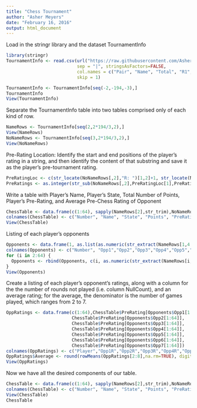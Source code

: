 ```yaml
---
title: "Chess Tournament"
author: "Asher Meyers"
date: "February 16, 2016"
output: html_document
---
```


Load in the stringr library and the dataset TournamentInfo
```r
library(stringr)
TournamentInfo <- read.csv(url("https://raw.githubusercontent.com/AsherMeyers/DATA-607/master/tournamentinfo.txt"),
                           sep = "|", stringsAsFactors=FALSE,
                           col.names = c("Pair", "Name", "Total", "R1", "R2", "R3", "R4", "R5", "R6", "R7", ""), 
                           skip = 1)

TournamentInfo <- TournamentInfo[seq(-2,-194,-3),]
TournamentInfo
View(TournamentInfo)
```


Separate the TournamentInfo table into two tables comprised only of each kind of row.
```r
NameRows <- TournamentInfo[seq(2,2*194/3,2),]
View(NameRows)
NoNameRows <- TournamentInfo[seq(3,2*194/3,2),]
View(NoNameRows)
```

Pre-Rating Location: Identify the start and end positions of the player's rating in a string, and then identify the content of that substring and save it as the player's pre-tournament rating.
```r
PreRatingLoc <- c(str_locate(NoNameRows[,2],"R: ")[1,2]+1, str_locate(NoNameRows[,2], "R: ")[1,2]+4)
PreRatings <- as.integer(str_sub(NoNameRows[,2],PreRatingLoc[1],PreRatingLoc[2]))
```

Write a table with Player’s Name, Player’s State, Total Number of Points, Player’s Pre-Rating, and Average Pre-Chess Rating of Opponent
```r
ChessTable <- data.frame(c(1:64), sapply(NameRows[2],str_trim),NoNameRows[1],NameRows[3], PreRatings)
colnames(ChessTable) <- c("Number", "Name", "State", "Points", "PreRating")
View(ChessTable)
```


Listing of each player's opponents
```r
Opponents <- data.frame(1, as.list(as.numeric(str_extract(NameRows[1,4:10],"[0-9]{1,2}"))))
colnames(Opponents) <- c("Number", "Opp1","Opp2","Opp3","Opp4","Opp5","Opp6","Opp7")
for (i in 2:64) {
  Opponents <- rbind(Opponents, c(i, as.numeric(str_extract(NameRows[i,4:10],"[0-9]{1,2}"))))
}
View(Opponents)
```

Create a listing of each player's opponent's ratings, along with a column for the the number of rounds not played (i.e. column NullCount), and an average rating; for the average, the denominator is the number of games played, which ranges from 2 to 7.

```r
OppRatings <- data.frame(c(1:64),ChessTable$PreRating[Opponents$Opp1[1:64]],
                         ChessTable$PreRating[Opponents$Opp2[1:64]],
                         ChessTable$PreRating[Opponents$Opp3[1:64]],
                         ChessTable$PreRating[Opponents$Opp4[1:64]],
                         ChessTable$PreRating[Opponents$Opp5[1:64]],
                         ChessTable$PreRating[Opponents$Opp6[1:64]],
                         ChessTable$PreRating[Opponents$Opp7[1:64]])
colnames(OppRatings) <- c("Player","Opp1R","Opp2R","Opp3R","Opp4R","Opp5R","Opp6R","Opp7R")
OppRatings$Average <- round(rowMeans(OppRatings[2:8],na.rm=TRUE), digits=0)
View(OppRatings)
```

Now we have all the desired components of our table. 

```r
ChessTable <- data.frame(c(1:64), sapply(NameRows[2],str_trim),NoNameRows[1],NameRows[3], PreRatings, OppRatings$Average)
colnames(ChessTable) <- c("Number", "Name", "State", "Points", "PreRating","OpponentAverage")
View(ChessTable)
ChessTable
```


